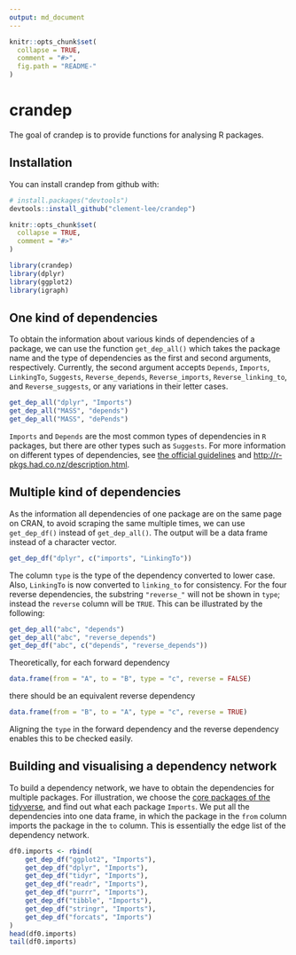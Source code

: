 ```yaml
---
output: md_document
---
```


<!-- README.md is generated from README.Rmd. Please edit that file -->

```r
knitr::opts_chunk$set(
  collapse = TRUE,
  comment = "#>",
  fig.path = "README-"
)
```

# crandep

The goal of crandep is to provide functions for analysing R packages.

## Installation

You can install crandep from github with:

```r
# install.packages("devtools")
devtools::install_github("clement-lee/crandep")
```

```r
knitr::opts_chunk$set(
  collapse = TRUE,
  comment = "#>"
)
```

```r
library(crandep)
library(dplyr)
library(ggplot2)
library(igraph)
```





## One kind of dependencies 
To obtain the information about various kinds of dependencies of a package, we can use the function `get_dep_all()` which takes the package name and the type of dependencies as the first and second arguments, respectively. Currently, the second argument accepts `Depends`, `Imports`, `LinkingTo`, `Suggests`, `Reverse_depends`, `Reverse_imports`, `Reverse_linking_to`, and `Reverse_suggests`, or any variations in their letter cases.

```r
get_dep_all("dplyr", "Imports")
get_dep_all("MASS", "depends")
get_dep_all("MASS", "dePends")
```

`Imports` and `Depends` are the most common types of dependencies in `R` packages, but there are other types such as `Suggests`. For more information on different types of dependencies, see [the official guidelines](https://cran.r-project.org/doc/manuals/r-release/R-exts.html#Package-Dependencies) and [http://r-pkgs.had.co.nz/description.html](http://r-pkgs.had.co.nz/description.html).





## Multiple kind of dependencies
As the information all dependencies of one package are on the same page on CRAN, to avoid scraping the same multiple times, we can use `get_dep_df()` instead of  `get_dep_all()`. The output will be a data frame instead of a character vector.

```r
get_dep_df("dplyr", c("imports", "LinkingTo"))
```
The column `type` is the type of the dependency converted to lower case. Also, `LinkingTo` is now converted to `linking_to` for consistency. For the four reverse dependencies, the substring `"reverse_"` will not be shown in `type`; instead the `reverse` column will be `TRUE`. This can be illustrated by the following:

```r
get_dep_all("abc", "depends")
get_dep_all("abc", "reverse_depends")
get_dep_df("abc", c("depends", "reverse_depends"))
```
Theoretically, for each forward dependency
```r
data.frame(from = "A", to = "B", type = "c", reverse = FALSE)
```
there should be an equivalent reverse dependency
```r
data.frame(from = "B", to = "A", type = "c", reverse = TRUE)
```
Aligning the `type` in the forward dependency and the reverse dependency enables this to be checked easily.





## Building and visualising a dependency network
To build a dependency network, we have to obtain the dependencies for multiple packages. For illustration, we choose the [core packages of the tidyverse](https://www.tidyverse.org/packages/), and find out what each package `Imports`. We put all the dependencies into one data frame, in which the package in the `from` column imports the package in the `to` column. This is essentially the edge list of the dependency network.

```r
df0.imports <- rbind(
    get_dep_df("ggplot2", "Imports"),
    get_dep_df("dplyr", "Imports"),
    get_dep_df("tidyr", "Imports"),
    get_dep_df("readr", "Imports"),
    get_dep_df("purrr", "Imports"),
    get_dep_df("tibble", "Imports"),
    get_dep_df("stringr", "Imports"),
    get_dep_df("forcats", "Imports")
)
head(df0.imports)
tail(df0.imports)
```

